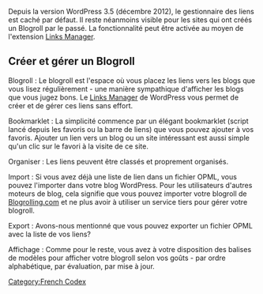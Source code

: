 {{Languages|
{{en|Links Manager}}
{{fr|Gestionnaire des liens}}
{{ko|Links Manager}}
}}

Depuis la version WordPress 3.5 (décembre 2012), le gestionnaire des liens est caché par défaut. Il reste néanmoins visible pour les sites qui ont créés un Blogroll par le passé. La fonctionnalité peut être activée au moyen de l'extension [https://wordpress.org/plugins/link-manager/ Links Manager].

== Créer et gérer un Blogroll ==

;Blogroll : Le blogroll est l'espace où vous placez les liens vers les blogs que vous lisez régulièrement - une manière sympathique d'afficher les blogs que vous jugez bons. Le [[Links Manager]] de WordPress vous permet de créer et de gérer ces liens sans effort. 

;Bookmarklet : La simplicité commence par un élégant bookmarklet (script lancé depuis les favoris ou la barre de liens) que vous pouvez ajouter à vos favoris. Ajouter un lien vers un blog ou un site intéressant est aussi simple qu'un clic sur le favori à la visite de ce site.

;Organiser : Les liens peuvent être classés et proprement organisés.

;Import : Si vous avez déjà une liste de lien dans un fichier OPML, vous pouvez l'importer dans votre blog WordPress. Pour les utilisateurs d'autres moteurs de blog, cela signifie que vous pouvez importer votre blogroll de [http://blogrolling.com Blogrolling.com] et ne plus avoir à utiliser un service tiers pour gérer votre blogroll.

;Export : Avons-nous mentionné que vous pouvez exporter un fichier OPML avec la liste de vos liens?

;Affichage : Comme pour le reste, vous avez à votre disposition des balises de modèles pour afficher votre blogroll selon vos goûts - par ordre alphabétique, par évaluation, par mise à jour.

[[Category:French Codex]]